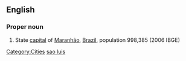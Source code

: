 ==English==

===Proper noun===
{{en-proper noun|sg=[[São]] [[Luis]]}}

# State [[capital]] of [[Maranhão]], [[Brazil]], population 998,385 (2006 IBGE)

[[Category:Cities]]
[[Category:English words spelled with diacritics|sao luis]]